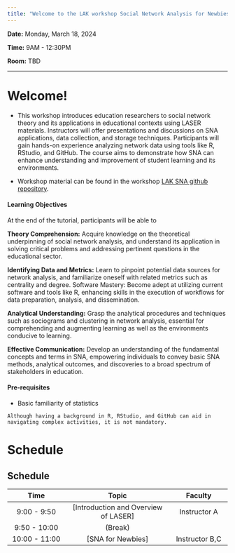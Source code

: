 ```yaml
---
title: "Welcome to the LAK workshop Social Network Analysis for Newbies!"
---
```


**Date:** Monday, March 18, 2024

**Time:** 9AM - 12:30PM

**Room:** TBD


------------------------------------------------------------------------

# Welcome!

- This workshop introduces education researchers to social network theory and its applications in educational contexts using LASER materials. Instructors will offer presentations and discussions on SNA applications, data collection, and storage techniques. Participants will gain hands-on experience analyzing network data using tools like R, RStudio, and GitHub. The course aims to demonstrate how SNA can enhance understanding and improvement of student learning and its environments.

-   Workshop material can be found in the workshop [LAK SNA github repository](https://github.com/laser-institute/LAK24-kyoto-SNA).


::: callout
#### Learning Objectives

At the end of the tutorial, participants will be able to

**Theory Comprehension:** Acquire knowledge on the theoretical underpinning of social network analysis, and understand its application in solving critical problems and addressing pertinent questions in the educational sector.

**Identifying Data and Metrics:** Learn to pinpoint potential data sources for network analysis, and familiarize oneself with related metrics such as centrality and degree. Software Mastery: Become adept at utilizing current software and tools like R, enhancing skills in the execution of workflows for data preparation, analysis, and dissemination.

**Analytical Understanding:** Grasp the analytical procedures and techniques such as sociograms and clustering in network analysis, essential for comprehending and augmenting learning as well as the environments conducive to learning.

**Effective Communication:** Develop an understanding of the fundamental concepts and terms in SNA, empowering individuals to convey basic SNA methods, analytical outcomes, and discoveries to a broad spectrum of stakeholders in education.
:::

#### Pre-requisites

-   Basic familiarity of statistics

 
::: callout-tip
    Although having a background in R, RStudio, and GitHub can aid in navigating complex activities, it is not mandatory.
:::

# Schedule

::: callout-tip
## Schedule
:::

|     Time      |                         Topic                         |    Faculty     |
|:-----------------:|:--------------------------------:|:-----------------:|
|  9:00 - 9:50  | [Introduction and Overview of LASER] |  Instructor A  |
| 9:50 - 10:00  |                       (Break)                       |                |
| 10:00 - 11:00 |             [SNA for Newbies]            | Instructor B,C |
